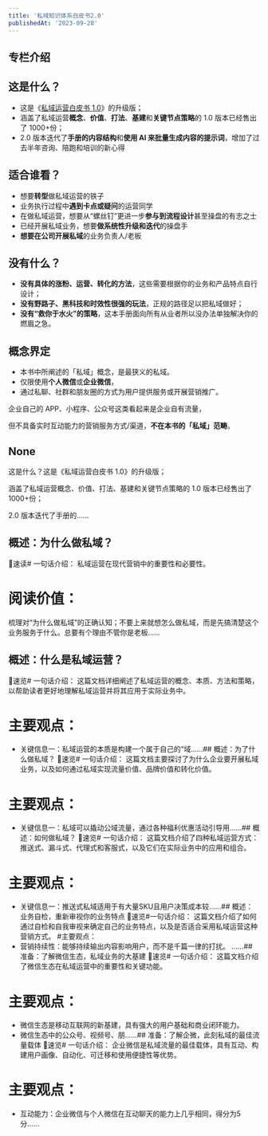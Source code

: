 ```yaml
---
title: '私域知识体系白皮书2.0'
publishedAt: '2023-09-28'
---
```


## 专栏介绍

**这是什么？**
---------

* 这是《[私域运营白皮书 1.0](https://m.qlchat.com/wechat/page/topic-intro?topicId=2000019903778758)》的升级版；
* 涵盖了私域运营**概念**、**价值**、**打法**、**基建**和**关键节点策略**的 1.0 版本已经售出了 1000+份；
* 2.0 版本迭代了**手册的内容结构**和**使用 AI 来批量生成内容的提示词**，增加了过去半年咨询、陪跑和培训的新心得

**适合谁看？**
---------

* 想要**转型**做私域运营的铁子
* 业务执行过程中**遇到卡点或疑问**的运营同学
* 在做私域运营，想要从“螺丝钉”更进一步**参与到流程设计**甚至操盘的有志之士
* 已经开展私域业务，想要**做系统性升级和迭代**的操盘手
* **想要在公司开展私域**的业务负责人/老板

**没有什么？**
---------

* **没有具体的涨粉、运营、转化的方法**，这些需要根据你的业务和产品特点自行设计；
* **没有野路子、黑科技和时效性很强的玩法**，正规的路径足以把私域做好；
* **没有“救你于水火”的策略**，这本手册面向所有从业者所以没办法单独解决你的燃眉之急。

**概念界定**
--------

* 本书中所阐述的「私域」概念，是最狭义的私域。
* 仅限使用**个人微信**或**企业微信**，
* 通过私聊、社群和朋友圈的方式为用户提供服务或开展营销推广。

企业自己的 APP、小程序、公众号这类看起来是企业自有流量，

但不具备实时互动能力的营销服务方式/渠道，**不在本书的「私域」范畴**。



## None
这是什么？这是《私域运营白皮书 1.0》的升级版；

涵盖了私域运营概念、价值、打法、基建和关键节点策略的 1.0 版本已经售出了 1000+份；

2.0 版本迭代了手册的......

## 概述：为什么做私域？
🤖速读# 一句话介绍：
私域运营在现代营销中的重要性和必要性。
# 阅读价值：
梳理对“为什么做私域”的正确认知；不要上来就想怎么做私域，而是先搞清楚这个业务服务于什么。总要有个理由不管你是老板......

## 概述：什么是私域运营？
🤖速览# 一句话介绍：
这篇文档详细阐述了私域运营的概念、本质、方法和策略，以帮助读者更好地理解私域运营并将其应用于实际业务中。
# 主要观点：
- 关键信息一：私域运营的本质是构建一个属于自己的“域......## 概述：为了什么做私域？
🤖速览# 一句话介绍：
这篇文档主要探讨了为什么企业要开展私域业务，以及如何通过私域实现流量价值、品牌价值和转化价值。
# 主要观点：
- 关键信息一：私域可以撬动公域流量，通过各种福利优惠活动引导用......## 概述：如何做私域？
🤖速览# 一句话介绍：
这篇文档介绍了四种私域运营方式：推送式、漏斗式、代理式和客服式，以及它们在实际业务中的应用和组合。
# 主要观点：
- 关键信息一：推送式私域适用于有大量SKU且用户决策成本较......## 概述：业务自检，重新审视你的业务特点
🤖速览#一句话介绍：
这篇文档介绍了如何通过自检和自我审视来确定自己的业务特点，以及是否适合采用私域运营这种营销方式。
#主要观点：
- 营销持续性：能够持续输出内容影响用户，而不是千篇一律的打扰。
......## 准备：了解微信生态，私域业务的大基建
🤖速览# 一句话介绍：
这篇文档介绍了微信生态在私域运营中的重要性和关键功能。
# 主要观点：
- 微信生态是移动互联网的新基建，具有强大的用户基础和商业闭环能力。
- 微信生态中的公众号、视频号、朋......## 准备：了解企微，此刻私域的最佳流量载体
🤖速览# 一句话介绍：
企业微信是私域流量的最佳载体，具有互动、构建用户画像、自动化、可迁移和使用便捷性等优势。
# 主要观点：
- 互动能力：企业微信与个人微信在互动聊天的能力上几乎相同，得分为5分......